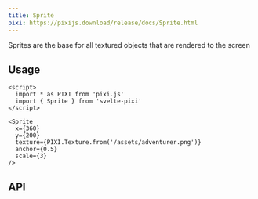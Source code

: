 ```yaml
---
title: Sprite
pixi: https://pixijs.download/release/docs/Sprite.html
---
```



Sprites are the base for all textured objects that are rendered to the screen

## Usage

```svelte live
<script>
  import * as PIXI from 'pixi.js'
  import { Sprite } from 'svelte-pixi'
</script>

<Sprite
  x={360}
  y={200}
  texture={PIXI.Texture.from('/assets/adventurer.png')}
  anchor={0.5}
  scale={3}
/>
```

## API

<ComponentAPI component="Sprite.svelte" />
